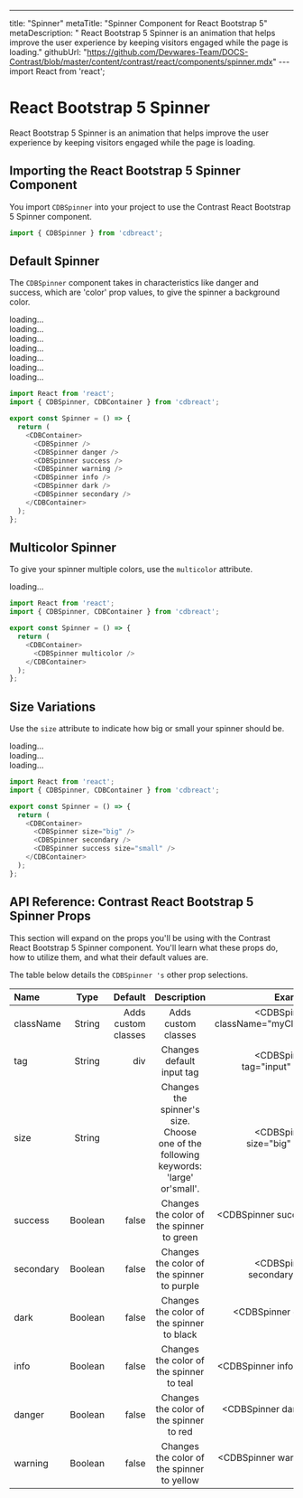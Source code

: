 ---
title: "Spinner"
metaTitle: "Spinner Component for React Bootstrap 5"
metaDescription: "
React Bootstrap 5 Spinner is an animation that helps improve the user experience by keeping visitors engaged while the page is loading."
githubUrl: "https://github.com/Devwares-Team/DOCS-Contrast/blob/master/content/contrast/react/components/spinner.mdx"
---import React from 'react';

# React Bootstrap 5 Spinner

React Bootstrap 5 Spinner is an animation that helps improve the user experience by keeping visitors engaged while the page is loading.

## Importing the React Bootstrap 5 Spinner Component

You import `CDBSpinner` into your project to use the Contrast React Bootstrap 5 Spinner component.

```js
import { CDBSpinner } from 'cdbreact';
```

## Default Spinner

The `CDBSpinner` component takes in characteristics like danger and success, which are 'color' prop values, to give the spinner a background color.

<div class="container d-flex">
  <div class="spinner text-primary">loading...</div>
  <div class="spinner text-danger">loading...</div>
  <div class="spinner text-success">loading...</div>
  <div class="spinner text-warning">loading...</div>
  <div class="spinner text-info">loading...</div>
  <div class="spinner">loading...</div>
  <div class="spinner text-secondary">loading...</div>
</div>

```js
import React from 'react';
import { CDBSpinner, CDBContainer } from 'cdbreact';

export const Spinner = () => {
  return (
    <CDBContainer>
      <CDBSpinner />
      <CDBSpinner danger />
      <CDBSpinner success />
      <CDBSpinner warning />
      <CDBSpinner info />
      <CDBSpinner dark />
      <CDBSpinner secondary />
    </CDBContainer>
  );
};
```

## Multicolor Spinner

To give your spinner multiple colors, use the `multicolor` attribute.

<div class="container">
  <div class="spinner spinner-muilticolor">loading...</div>
</div>

```js
import React from 'react';
import { CDBSpinner, CDBContainer } from 'cdbreact';

export const Spinner = () => {
  return (
    <CDBContainer>
      <CDBSpinner multicolor />
    </CDBContainer>
  );
};
```

## Size Variations

Use the `size` attribute to indicate how big or small your spinner should be.

<div class="container d-flex">
  <div class="spinner spinner-lg text-primary">loading...</div>
  <div class="spinner text-secondary">loading...</div>
  <div class="spinner spinner-sm text-success">loading...</div>
</div>

```js
import React from 'react';
import { CDBSpinner, CDBContainer } from 'cdbreact';

export const Spinner = () => {
  return (
    <CDBContainer>
      <CDBSpinner size="big" />
      <CDBSpinner secondary />
      <CDBSpinner success size="small" />
    </CDBContainer>
  );
};
```

## API Reference: Contrast React Bootstrap 5 Spinner Props

This section will expand on the props you'll be using with the Contrast React Bootstrap 5 Spinner component. You'll learn what these props do, how to utilize them, and what their default values are.

The table below details the `CDBSpinner 's` other prop selections.

| Name      |  Type   |             Default |                                     Description                                      |                                Example |
| :-------- | :-----: | ------------------: | :----------------------------------------------------------------------------------: | -------------------------------------: |
| className | String  | Adds custom classes |                                 Adds custom classes                                  | <CDBSpinner className="myClass" ... /> |
| tag       | String  |                 div |                              Changes default input tag                               |         <CDBSpinner tag="input" ... /> |
| size      | String  |                     | Changes the spinner's size. Choose one of the following keywords: 'large' or'small'. |          <CDBSpinner size="big" ... /> |
| success   | Boolean |               false |                      Changes the color of the spinner to green                       |              <CDBSpinner success .../> |
| secondary | Boolean |               false |                      Changes the color of the spinner to purple                      |            <CDBSpinner secondary .../> |
| dark      | Boolean |               false |                      Changes the color of the spinner to black                       |                 <CDBSpinner dark .../> |
| info      | Boolean |               false |                       Changes the color of the spinner to teal                       |                 <CDBSpinner info .../> |
| danger    | Boolean |               false |                       Changes the color of the spinner to red                        |               <CDBSpinner danger .../> |
| warning   | Boolean |               false |                      Changes the color of the spinner to yellow                      |              <CDBSpinner warning .../> |
